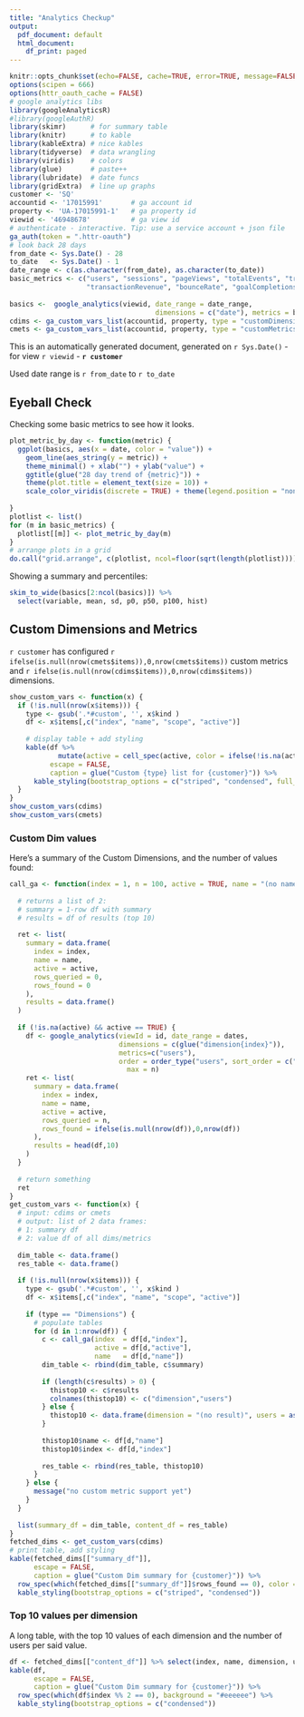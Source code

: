 ---
title: "Analytics Checkup"
output:
  pdf_document: default
  html_document:
    df_print: paged
---


```{r setup, include=FALSE, echo = FALSE, warning = FALSE, message = FALSE}
knitr::opts_chunk$set(echo=FALSE, cache=TRUE, error=TRUE, message=FALSE, warning = FALSE, fig.width=10)
options(scipen = 666)
options(httr_oauth_cache = FALSE)
# google analytics libs
library(googleAnalyticsR)
#library(googleAuthR)
library(skimr)      # for summary table
library(knitr)      # to kable
library(kableExtra) # nice kables
library(tidyverse)  # data wrangling
library(viridis)    # colors
library(glue)       # paste++
library(lubridate)  # date funcs
library(gridExtra)  # line up graphs
customer <- 'SQ'
accountid <- '17015991'       # ga account id
property <- 'UA-17015991-1'   # ga property id
viewid <- '46948678'          # ga view id
# authenticate - interactive. Tip: use a service account + json file
ga_auth(token = ".httr-oauth")
# look back 28 days
from_date <- Sys.Date() - 28 
to_date   <- Sys.Date() - 1
date_range <- c(as.character(from_date), as.character(to_date))
basic_metrics <- c("users", "sessions", "pageViews", "totalEvents", "transactions",
                   "transactionRevenue", "bounceRate", "goalCompletionsAll")
   
basics <-  google_analytics(viewid, date_range = date_range,
                                    dimensions = c("date"), metrics = basic_metrics)
cdims <- ga_custom_vars_list(accountid, property, type = "customDimensions")
cmets <- ga_custom_vars_list(accountid, property, type = "customMetrics")
```

This is an automatically generated document, generated on `r Sys.Date()` - for view `r viewid` - **`r customer`**

Used date range is `r from_date` to `r to_date`

## Eyeball Check

Checking some basic metrics to see how it looks.

```{r}
plot_metric_by_day <- function(metric) {
  ggplot(basics, aes(x = date, color = "value")) +
    geom_line(aes_string(y = metric)) +
    theme_minimal() + xlab("") + ylab("value") +
    ggtitle(glue("28 day trend of {metric}")) +
    theme(plot.title = element_text(size = 10)) +
    scale_color_viridis(discrete = TRUE) + theme(legend.position = "none")
    
}
plotlist <- list()
for (m in basic_metrics) {
  plotlist[[m]] <- plot_metric_by_day(m)
}
# arrange plots in a grid
do.call("grid.arrange", c(plotlist, ncol=floor(sqrt(length(plotlist)))))
```

Showing a summary and percentiles:

```{r echo=FALSE}
skim_to_wide(basics[2:ncol(basics)]) %>%
  select(variable, mean, sd, p0, p50, p100, hist)
```

## Custom Dimensions and Metrics

`r customer` has configured `r ifelse(is.null(nrow(cmets$items)),0,nrow(cmets$items))` custom metrics and
`r ifelse(is.null(nrow(cdims$items)),0,nrow(cdims$items))` dimensions.

```{r} 
show_custom_vars <- function(x) {
  if (!is.null(nrow(x$items))) {
    type <- gsub('.*#custom', '', x$kind )
    df <- x$items[,c("index", "name", "scope", "active")] 
    
    # display table + add styling
    kable(df %>% 
            mutate(active = cell_spec(active, color = ifelse(!is.na(active), "green", "red"))),
          escape = FALSE,
          caption = glue("Custom {type} list for {customer}")) %>% 
      kable_styling(bootstrap_options = c("striped", "condensed", full_width=FALSE))
  }
}
show_custom_vars(cdims)
show_custom_vars(cmets)
```

### Custom Dim values

Here's a summary of the Custom Dimensions, and the number of values found:

```{r message=FALSE, warning = FALSE}
call_ga <- function(index = 1, n = 100, active = TRUE, name = "(no name)", id = viewid, dates = date_range) {
  
  # returns a list of 2:
  # summary = 1-row df with summary
  # results = df of results (top 10)
  
  ret <- list(
    summary = data.frame(
      index = index,
      name = name,
      active = active,
      rows_queried = 0,
      rows_found = 0
    ),
    results = data.frame()
  )
  
  if (!is.na(active) && active == TRUE) {
    df <- google_analytics(viewId = id, date_range = dates,
                           dimensions = c(glue("dimension{index}")),
                           metrics=c("users"),
                           order = order_type("users", sort_order = c("DESCENDING")),
                             max = n)
    ret <- list(
      summary = data.frame(
        index = index,
        name = name,
        active = active,
        rows_queried = n,
        rows_found = ifelse(is.null(nrow(df)),0,nrow(df))
      ),
      results = head(df,10)
    )
  }
  
  # return something
  ret
}
get_custom_vars <- function(x) {
  # input: cdims or cmets
  # output: list of 2 data frames:
  # 1: summary df
  # 2: value df of all dims/metrics
  
  dim_table <- data.frame()
  res_table <- data.frame()
      
  if (!is.null(nrow(x$items))) {
    type <- gsub('.*#custom', '', x$kind )
    df <- x$items[,c("index", "name", "scope", "active")] 
    
    if (type == "Dimensions") {
      # populate tables
      for (d in 1:nrow(df)) {
        c <- call_ga(index  = df[d,"index"],
                     active = df[d,"active"],
                     name   = df[d,"name"])
        dim_table <- rbind(dim_table, c$summary)
        
        if (length(c$results) > 0) {
          thistop10 <- c$results
          colnames(thistop10) <- c("dimension","users")
        } else {
          thistop10 <- data.frame(dimension = "(no result)", users = as.numeric(NA))
        }
        
        thistop10$name <- df[d,"name"]
        thistop10$index <- df[d,"index"]
        
        res_table <- rbind(res_table, thistop10)
      }
    } else {
      message("no custom metric support yet")
    }
  }
  
  list(summary_df = dim_table, content_df = res_table)
}
fetched_dims <- get_custom_vars(cdims)
# print table, add styling
kable(fetched_dims[["summary_df"]],
      escape = FALSE,
      caption = glue("Custom Dim summary for {customer}")) %>% 
  row_spec(which(fetched_dims[["summary_df"]]$rows_found == 0), color = "red") %>% 
  kable_styling(bootstrap_options = c("striped", "condensed"))
```

### Top 10 values per dimension

A long table, with the top 10 values of each dimension and the number of users per said value.

```{r}
df <- fetched_dims[["content_df"]] %>% select(index, name, dimension, users) %>% filter(!is.na(users))
kable(df,
      escape = FALSE,
      caption = glue("Custom Dim summary for {customer}")) %>% 
  row_spec(which(df$index %% 2 == 0), background = "#eeeeee") %>% 
  kable_styling(bootstrap_options = c("condensed"))
```